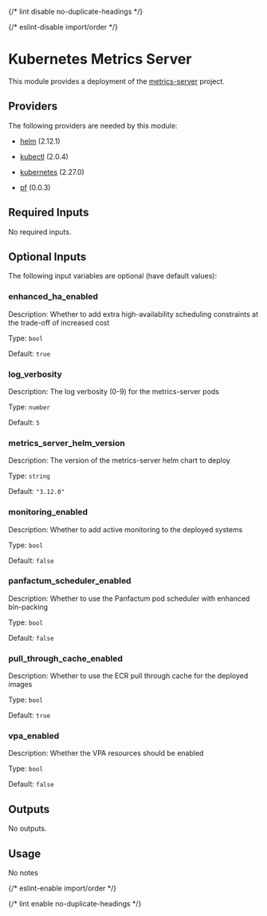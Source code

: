 
{/* lint disable no-duplicate-headings */}

{/* eslint-disable import/order */}

<ModuleHeader name="kube_metrics_server" sourceHref="https://github.com/Panfactum/stack/tree/__PANFACTUM_VERSION_MAIN__/packages/infrastructure/kube_metrics_server" status="stable" type="direct" />

# Kubernetes Metrics Server

This module provides a deployment of the [metrics-server](https://github.com/kubernetes-sigs/external-dns) project.

## Providers

The following providers are needed by this module:

* [helm](https://registry.terraform.io/providers/hashicorp/helm/2.12.1/docs) (2.12.1)

* [kubectl](https://registry.terraform.io/providers/alekc/kubectl/2.0.4/docs) (2.0.4)

* [kubernetes](https://registry.terraform.io/providers/hashicorp/kubernetes/2.27.0/docs) (2.27.0)

* [pf](https://registry.terraform.io/providers/panfactum/pf/0.0.3/docs) (0.0.3)

## Required Inputs

No required inputs.

## Optional Inputs

The following input variables are optional (have default values):

### enhanced\_ha\_enabled

Description: Whether to add extra high-availability scheduling constraints at the trade-off of increased cost

Type: `bool`

Default: `true`

### log\_verbosity

Description: The log verbosity (0-9) for the metrics-server pods

Type: `number`

Default: `5`

### metrics\_server\_helm\_version

Description: The version of the metrics-server helm chart to deploy

Type: `string`

Default: `"3.12.0"`

### monitoring\_enabled

Description: Whether to add active monitoring to the deployed systems

Type: `bool`

Default: `false`

### panfactum\_scheduler\_enabled

Description: Whether to use the Panfactum pod scheduler with enhanced bin-packing

Type: `bool`

Default: `false`

### pull\_through\_cache\_enabled

Description: Whether to use the ECR pull through cache for the deployed images

Type: `bool`

Default: `true`

### vpa\_enabled

Description: Whether the VPA resources should be enabled

Type: `bool`

Default: `false`

## Outputs

No outputs.

## Usage

No notes

{/* eslint-enable import/order */}

{/* lint enable no-duplicate-headings */}
